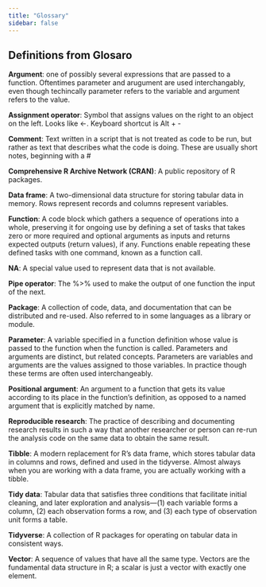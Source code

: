```yaml
---
title: "Glossary"
sidebar: false
---
```



## Definitions from Glosaro


**Argument**: one of possibly several expressions that are passed to a function. Oftentimes parameter and arugument are used interchangably, even though techincally parameter refers to the variable and argument refers to the value.

**Assignment operator**: Symbol that assigns values on the right to an object on the left. Looks like <-. Keyboard shortcut is Alt + -

**Comment**: Text written in a script that is not treated as code to be run, but rather as text that describes what the code is doing. These are usually short notes, beginning with a #

**Comprehensive R Archive Network (CRAN)**: A public repository of R packages.

**Data frame**: A two-dimensional data structure for storing tabular data in memory. Rows represent records and columns represent variables.

**Function**: A code block which gathers a sequence of operations into a whole, preserving it for ongoing use by defining a set of tasks that takes zero or more required and optional arguments as inputs and returns expected outputs (return values), if any. Functions enable repeating these defined tasks with one command, known as a function call.

**NA**: A special value used to represent data that is not available.

**Pipe operator**: The %>% used to make the output of one function the input of the next.

**Package**: A collection of code, data, and documentation that can be distributed and re-used. Also referred to in some languages as a library or module.

**Parameter**: A variable specified in a function definition whose value is passed to the function when the function is called. Parameters and arguments are distinct, but related concepts. Parameters are variables and arguments are the values assigned to those variables. In practice though these terms are often used interchangeably.

**Positional argument**: An argument to a function that gets its value according to its place in the function’s definition, as opposed to a named argument that is explicitly matched by name.

**Reproducible research**: The practice of describing and documenting research results in such a way that another researcher or person can re-run the analysis code on the same data to obtain the same result.

**Tibble**: A modern replacement for R’s data frame, which stores tabular data in columns and rows, defined and used in the tidyverse. Almost always when you are working with a data frame, you are actually working with a tibble.

**Tidy data**: Tabular data that satisfies three conditions that facilitate initial cleaning, and later exploration and analysis—(1) each variable forms a column, (2) each observation forms a row, and (3) each type of observation unit forms a table.

**Tidyverse**: A collection of R packages for operating on tabular data in consistent ways.

**Vector**: A sequence of values that have all the same type. Vectors are the fundamental data structure in R; a scalar is just a vector with exactly one element.